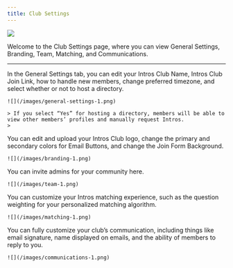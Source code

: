 ```yaml
---
title: Club Settings
---
```

![](/images/club-settings-1-optim.png)

Welcome to the Club Settings page, where you can view General Settings, Branding, Team, Matching, and Communications. 

---

<Tabs>
  <Tab title="General Settings">
    In the General Settings tab, you can edit your Intros Club Name, Intros Club Join Link, how to handle new members, change preferred          timezone, and select whether or not to host a directory.

    ![](/images/general-settings-1.png)

    > If you select “Yes” for hosting a directory, members will be able to view other members’ profiles and manually request Intros.
    > 
  </Tab>
  <Tab title="Branding">
    You can edit and upload your Intros Club logo, change the primary and secondary colors for Email Buttons, and change the Join Form           Background. 

    ![](/images/branding-1.png)
  </Tab>
  <Tab title="Team">
    You can invite admins for your community here. 

    ![](/images/team-1.png)
  </Tab>
  <Tab title="Matching">
    You can customize your Intros matching experience, such as the question weighting for your personalized matching algorithm.

    ![](/images/matching-1.png)
  </Tab>
  <Tab title="Communications">
    You can fully customize your club’s communication, including things like email signature, name displayed on emails, and the ability of       members to reply to you. 

    ![](/images/communications-1.png)
  </Tab>
</Tabs>
